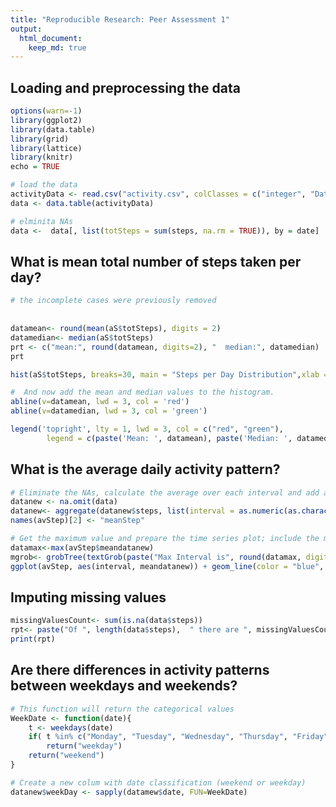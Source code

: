 ```yaml
---
title: "Reproducible Research: Peer Assessment 1"
output: 
  html_document:
    keep_md: true
---
```



## Loading and preprocessing the data

```r
options(warn=-1)
library(ggplot2)
library(data.table)
library(grid)
library(lattice)
library(knitr)
echo = TRUE  

# load the data
activityData <- read.csv("activity.csv", colClasses = c("integer", "Date", "factor"))
data <- data.table(activityData)
```

```r
# elminita NAs
data <-  data[, list(totSteps = sum(steps, na.rm = TRUE)), by = date]
```

## What is mean total number of steps taken per day?
```r
# the incomplete cases were previously removed
 
 
datamean<- round(mean(aS$totSteps), digits = 2)
datamedian<- median(aS$totSteps)
prt <- c("mean:", round(datamean, digits=2), "  median:", datamedian)
prt
````

````r
hist(aS$totSteps, breaks=30, main = "Steps per Day Distribution",xlab = 'Total Number of Steps', col = 'grey') 

#  And now add the mean and median values to the histogram.
abline(v=datamean, lwd = 3, col = 'red')
abline(v=datamedian, lwd = 3, col = 'green')

legend('topright', lty = 1, lwd = 3, col = c("red", "green"),
        legend = c(paste('Mean: ', datamean), paste('Median: ', datamedian)))               
````

## What is the average daily activity pattern?

````r

# Eliminate the NAs, calculate the average over each interval and add a new column
datanew <- na.omit(data)
datanew<- aggregate(datanew$steps, list(interval = as.numeric(as.character(aTnona$interval))), FUN = "mean")
names(avStep)[2] <- "meanStep"

# Get the maximum value and prepare the time series plot; include the maximum interval 
datamax<-max(avStep$meandatanew)
mgrob<- grobTree(textGrob(paste("Max Interval is", round(datamax, digits=2), " ->"), x=0.22, y=0.95),gp=gpar(col="red", fontsize=11, fontface="italic"))
ggplot(avStep, aes(interval, meandatanew)) + geom_line(color = "blue", size = 0.5) + labs(title = "Time Series of 5-minute Intervals", x = "5-minute intervals", y = "Ave Steps")  + annotation_custom(mgrob)


````

## Imputing missing values

````r
missingValuesCount<- sum(is.na(data$steps))
rpt<- paste("Of ", length(data$steps),  " there are ", missingValuesCount, " missing values.")
print(rpt)
````

## Are there differences in activity patterns between weekdays and weekends?
```r

# This function will return the categorical values
WeekDate <- function(date){
    t <- weekdays(date)
    if( t %in% c("Monday", "Tuesday", "Wednesday", "Thursday", "Friday"))
        return("weekday")
    return("weekend")
}

# Create a new colum with date classification (weekend or weekday)
datanew$weekDay <- sapply(datamew$date, FUN=WeekDate)

````
